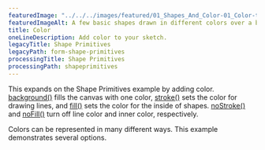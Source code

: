 ---
featuredImage: "../../../images/featured/01_Shapes_And_Color-01_Color-thumbnail.png"
featuredImageAlt: A few basic shapes drawn in different colors over a blue background.
title: Color
oneLineDescription: Add color to your sketch.
legacyTitle: Shape Primitives
legacyPath: form-shape-primitives
processingTitle: Shape Primitives
processingPath: shapeprimitives
---

This expands on the Shape Primitives example by adding
color.
<a href="/reference/p5/background/" target="_blank">background()</a>
fills the canvas with one color,
<a href="/reference/p5/stroke/" target="_blank">stroke()</a>
sets the color for drawing lines, and
<a href="/reference/p5/fill/" target="_blank">fill()</a>
sets the color for the inside of shapes.
<a href="/reference/p5/noFill/" target="_blank">noStroke()</a> and
<a href="/reference/p5/noFill/" target="_blank">noFill()</a>
turn off line color and inner color, respectively.

Colors can be represented in many different ways. This example demonstrates several options.